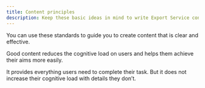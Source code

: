 ```yaml
---
title: Content principles
description: Keep these basic ideas in mind to write Export Service content, or any other content.
---
```


You can use these standards to guide you to create content that is clear and effective.

Good content reduces the cognitive load on users and helps them achieve their aims more easily.

It provides everything users need to complete their task. But it does not increase their cognitive load with details they don’t.
